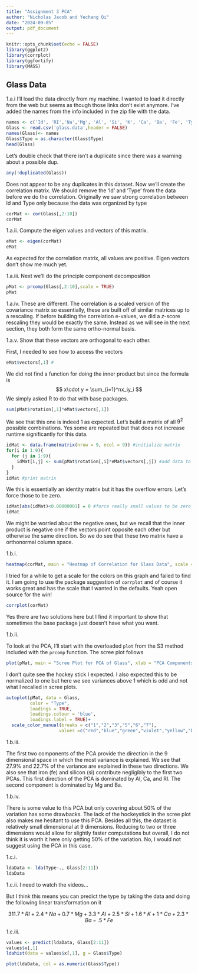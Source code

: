 ```yaml
---
title: "Assignment 3 PCA"
author: "Nicholas Jacob and Yechang Qi"
date: "2024-09-05"
output: pdf_document
---
```


```r
knitr::opts_chunk$set(echo = FALSE)
library(ggplot2)
library(corrplot)
library(ggfortify)
library(MASS)
```

## Glass Data

1.a.i I'll load the data directly from my machine.  I wanted to load it directly from the web but seems as though those links don't exist anymore.  I've added the names from the info included in the zip file with the data.

```r
names <- c('Id', 'RI','Na','Mg', 'Al', 'Si', 'K', 'Ca', 'Ba', 'Fe', 'Type')
Glass <- read.csv('glass.data',header = FALSE)
names(Glass)<- names
Glass$Type = as.character(Glass$Type)
head(Glass)
```

Let's double check that there isn't a duplicate since there was a warning about a possible dup.
```r
any(!duplicated(Glass))
```

Does not appear to be any duplicates in this dataset.  Now we'll create the correlation matrix.  We should remove the 'Id' and 'Type' from the data before we do the correlation.  Originally we saw strong correlation between Id and Type only because the data was organized by type

```r
corMat <- cor(Glass[,2:10])
corMat
```
1.a.ii. Compute the eigen values and vectors of this matrix.

```r
eMat <- eigen(corMat)
eMat
```

As expected for the correlation matrix, all values are positive.  Eigen vectors don't show me much yet.

1.a.iii.  Next we'll do the principle component decomposition

```r
pMat <- prcomp(Glass[,2:10],scale = TRUE)
pMat
```

1.a.iv. These are different.  The correlation is a scaled version of the covariance matrix so essentially, these are built off of similar matrices up to a rescaling.  If before building the correlation e-values, we did a $z$-score rescaling they would be exactly the same.  Instead as we will see in the next section, they both form the same ortho-normal basis.

1.a.v.  Show that these vectors are orthogonal to each other.

First, I needed to see how to access the vectors
```r
eMat$vectors[,1] #
```

We did not find a function for doing the inner product but since the formula is 
$$
x\cdot y = \sum_{i=1}^nx_iy_i
$$
We simply asked R to do that with base packages.
```r
sum(pMat$rotation[,1]*eMat$vectors[,1])
```

We see that this one is indeed 1 as expected.  Let's build a matrix of all $9^2$ possible combinations.  Yes some are repeated but that does not increase runtime significantly for this data.
```r
idMat <- data.frame(matrix(nrow = 9, ncol = 9)) #initialize matrix
for(i in 1:9){
  for (j in 1:9){
    idMat[i,j] <- sum(pMat$rotation[,i]*eMat$vectors[,j]) #add data to matrix
  }
}
idMat #print matrix
```

We this is essentially an identity matrix but it has the overflow errors.  Let's force those to be zero.

```r
idMat[abs(idMat)<0.00000001] = 0 #force really small values to be zero so you can inspect
idMat
```

We might be worried about the negative ones, but we recall that the inner product is negative one if the vectors point opposite each other but otherwise the same direction.  So we do see that these two matrix have a orthonormal column space.

1.b.i.

```r
heatmap(corMat, main = "Heatmap of Correlation for Glass Data", scale = "column", Rowv = NA, Colv = NA)
```

I tried for a while to get a scale for the colors on this graph and failed to find it.  I am going to use the package suggestion of `corrplot` and of course it works great and has the scale that I wanted in the defaults.  Yeah open source for the win!
```r
corrplot(corMat)
```

Yes there are two solutions here but I find it important to show that sometimes the base package just doesn't have what you want.

1.b.ii.

To look at the PCA, I'll start with the overloaded `plot` from the S3 method included with the `prcomp` function.  The scree plot follows
```r
plot(pMat, main = "Scree Plot for PCA of Glass", xlab = "PCA Components")
```

I don't quite see the hockey stick I expected.  I also expected this to be normalized to one but here we see variances above 1 which is odd and not what I recalled in scree plots.

```r
autoplot(pMat, data = Glass, 
         color = "Type", 
         loadings = TRUE, 
         loadings.colour = 'blue',
         loadings.label = TRUE)+
  scale_color_manual(breaks = c("1","2","3","5","6","7"),
                    values =c("red","blue","green","violet","yellow","black"))
```
1.b.iii.

The first two components of the PCA provide the direction in the 9 dimensional space in which the most variance is explained.  We see that 27.9\% and 22.7\% of the variance are explained in these two directions.  We also see that iron (fe) and silicon (si) contribute negligibly to the first two PCAs.  This first direction of the PCA is dominated by Al, Ca, and RI. The second component is dominated by Mg and Ba.

1.b.iv.

There is some value to this PCA but only covering about 50\% of the variation has some drawbacks.  The lack of the hockeystick in the scree plot also makes me hesitant to use this PCA.  Besides all this, the dataset is relatively small dimensional at 9 dimensions.  Reducing to two or three dimensions would allow for slightly faster computations but overall, I do not think it is worth it here only getting 50\% of the variation.  No, I would not suggest using the PCA in this case.

1.c.i.

```r
ldaData <- lda(Type~., Glass[2:11])
ldaData
```

1.c.ii.  I need to watch the videos...

But I think this means you can predict the type by taking the data and doing the following linear transformation on it 

$$
311.7*RI+2.4*Na + 0.7*Mg + 3.3*Al + 2.5*Si + 1.6*K +1* Ca +2.3*Ba - .5*Fe
$$

1.c.iii.
```r
values <- predict(ldaData, Glass[2:11])
values$x[,1]
ldahist(data = values$x[,1], g = Glass$Type)
```

```r
plot(ldaData, col = as.numeric(Glass$Type))
```

